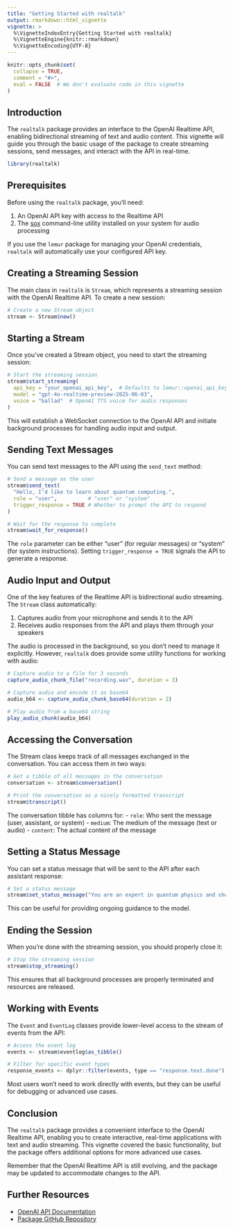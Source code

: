 ```yaml
---
title: "Getting Started with realtalk"
output: rmarkdown::html_vignette
vignette: >
  %\VignetteIndexEntry{Getting Started with realtalk}
  %\VignetteEngine{knitr::rmarkdown}
  %\VignetteEncoding{UTF-8}
---
```


```r
knitr::opts_chunk$set(
  collapse = TRUE,
  comment = "#>",
  eval = FALSE  # We don't evaluate code in this vignette
)
```

## Introduction

The `realtalk` package provides an interface to the OpenAI Realtime API, enabling bidirectional streaming of text and audio content. This vignette will guide you through the basic usage of the package to create streaming sessions, send messages, and interact with the API in real-time.

```r
library(realtalk)
```

## Prerequisites

Before using the `realtalk` package, you'll need:

1. An OpenAI API key with access to the Realtime API
2. The [sox](https://sox.sourceforge.net/) command-line utility installed on your system for audio processing

If you use the `lemur` package for managing your OpenAI credentials, `realtalk` will automatically use your configured API key.

## Creating a Streaming Session

The main class in `realtalk` is `Stream`, which represents a streaming session with the OpenAI Realtime API. To create a new session:

```r
# Create a new Stream object
stream <- Stream$new()
```

## Starting a Stream

Once you've created a Stream object, you need to start the streaming session:

```r
# Start the streaming session
stream$start_streaming(
  api_key = "your_openai_api_key",  # Defaults to lemur::openai_api_key()
  model = "gpt-4o-realtime-preview-2025-06-03",
  voice = "ballad"  # OpenAI TTS voice for audio responses
)
```

This will establish a WebSocket connection to the OpenAI API and initiate background processes for handling audio input and output.

## Sending Text Messages

You can send text messages to the API using the `send_text` method:

```r
# Send a message as the user
stream$send_text(
  "Hello, I'd like to learn about quantum computing.",
  role = "user",          # "user" or "system"
  trigger_response = TRUE # Whether to prompt the API to respond
)

# Wait for the response to complete
stream$wait_for_response()
```

The `role` parameter can be either "user" (for regular messages) or "system" (for system instructions). Setting `trigger_response = TRUE` signals the API to generate a response.

## Audio Input and Output

One of the key features of the Realtime API is bidirectional audio streaming. The `Stream` class automatically:

1. Captures audio from your microphone and sends it to the API
2. Receives audio responses from the API and plays them through your speakers

The audio is processed in the background, so you don't need to manage it explicitly. However, `realtalk` does provide some utility functions for working with audio:

```r
# Capture audio to a file for 3 seconds
capture_audio_chunk_file("recording.wav", duration = 3)

# Capture audio and encode it as base64
audio_b64 <- capture_audio_chunk_base64(duration = 2)

# Play audio from a base64 string
play_audio_chunk(audio_b64)
```

## Accessing the Conversation

The Stream class keeps track of all messages exchanged in the conversation. You can access them in two ways:

```r
# Get a tibble of all messages in the conversation
conversation <- stream$conversation()

# Print the conversation as a nicely formatted transcript
stream$transcript()
```

The conversation tibble has columns for:
- `role`: Who sent the message (user, assistant, or system)
- `medium`: The medium of the message (text or audio)
- `content`: The actual content of the message

## Setting a Status Message

You can set a status message that will be sent to the API after each assistant response:

```r
# Set a status message
stream$set_status_message("You are an expert in quantum physics and should explain concepts clearly.")
```

This can be useful for providing ongoing guidance to the model.

## Ending the Session

When you're done with the streaming session, you should properly close it:

```r
# Stop the streaming session
stream$stop_streaming()
```

This ensures that all background processes are properly terminated and resources are released.

## Working with Events

The `Event` and `EventLog` classes provide lower-level access to the stream of events from the API:

```r
# Access the event log
events <- stream$eventlog$as_tibble()

# Filter for specific event types
response_events <- dplyr::filter(events, type == "response.text.done")
```

Most users won't need to work directly with events, but they can be useful for debugging or advanced use cases.

## Conclusion

The `realtalk` package provides a convenient interface to the OpenAI Realtime API, enabling you to create interactive, real-time applications with text and audio streaming. This vignette covered the basic functionality, but the package offers additional options for more advanced use cases.

Remember that the OpenAI Realtime API is still evolving, and the package may be updated to accommodate changes to the API.

## Further Resources

- [OpenAI API Documentation](https://platform.openai.com/docs/api-reference)
- [Package GitHub Repository](https://github.com/wilkox/realtalk)
